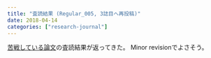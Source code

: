 ```yaml
---
title: "査読結果 (Regular_005, 3誌目へ再投稿)"
date: 2018-04-14
categories: ["research-journal"]
---
```


[苦戦している論文](https://keachmurakami.github.io/2018/02/27/pub_etr_model.html)の査読結果が返ってきた。
Minor revisionでよさそう。